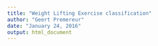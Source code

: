 ```yaml
---
title: "Weight Lifting Exercise classification"
author: "Geert Premereur"
date: "January 24, 2016"
output: html_document
---
```


